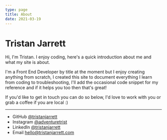 ```yaml
---
type: page
title: About
date: 2021-03-19
---
```


# Tristan Jarrett

Hi, I'm Tristan. I enjoy coding, here's a quick introduction about me and what my site is about.

I'm a Front End Developer by title at the moment but I enjoy creating anything from scratch, I created this site to document everything I learn from coding to troubleshooting, I'll add the occasional code snippet for my reference and if it helps you too then that's great! 

If you'd like to get in touch you can do so below, I'd love to work with you or grab a coffee if you are local :)

---

- GitHub [@tristanjarrett](https://github.com/tristanjarrett)
- Instagram [@adventuretrist](https://instagram.com/adventuretrist)
- LinkedIn [@tristanjarrett](https://www.linkedin.com/in/tristanjarrett)
- Email hello@tristanjarrett.com
